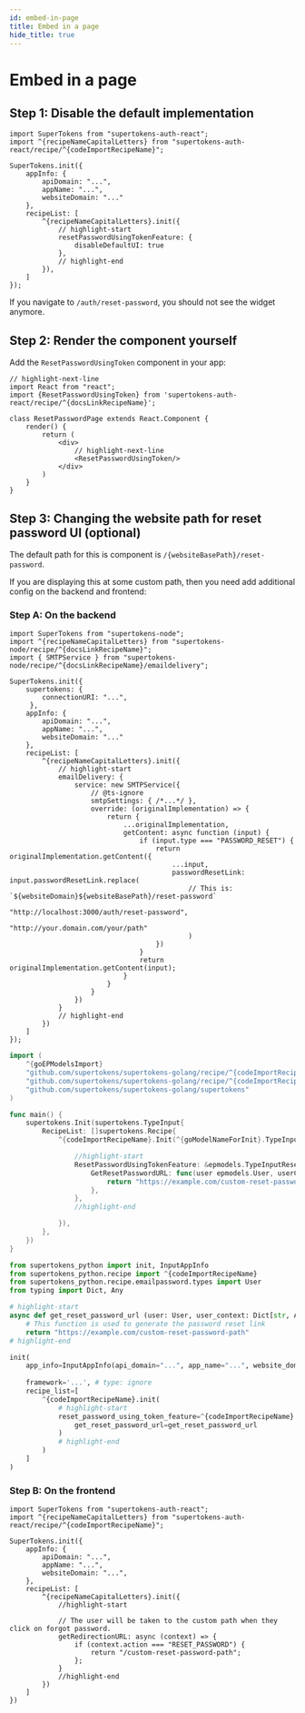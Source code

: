 ```yaml
---
id: embed-in-page
title: Embed in a page
hide_title: true
---
```


<!-- COPY DOCS -->
<!-- ./thirdpartyemailpassword/common-customizations/reset-password/embed-in-page.mdx -->


# Embed in a page

## Step 1: Disable the default implementation 

<FrontendSDKTabs>
<TabItem value="reactjs">

```tsx
import SuperTokens from "supertokens-auth-react";
import ^{recipeNameCapitalLetters} from "supertokens-auth-react/recipe/^{codeImportRecipeName}";

SuperTokens.init({
    appInfo: {
        apiDomain: "...",
        appName: "...",
        websiteDomain: "..."
    },
    recipeList: [
        ^{recipeNameCapitalLetters}.init({
            // highlight-start
            resetPasswordUsingTokenFeature: {
                disableDefaultUI: true
            },
            // highlight-end
        }),
    ]
});
```
</TabItem>
</FrontendSDKTabs>

If you navigate to `/auth/reset-password`, you should not see the widget anymore.


## Step 2: Render the component yourself 

Add the `ResetPasswordUsingToken` component in your app:

<FrontendSDKTabs>
<TabItem value="reactjs">

```tsx
// highlight-next-line
import React from "react";
import {ResetPasswordUsingToken} from 'supertokens-auth-react/recipe/^{docsLinkRecipeName}';

class ResetPasswordPage extends React.Component {
    render() {
        return (
            <div>
                // highlight-next-line
                <ResetPasswordUsingToken/> 
            </div>
        )
    }
}
```
</TabItem>
</FrontendSDKTabs>

## Step 3: Changing the website path for reset password UI (optional)

The default path for this is component is `/{websiteBasePath}/reset-password`.

If you are displaying this at some custom path, then you need add additional config on the backend and frontend:

### Step A: On the backend

<BackendSDKTabs>
<TabItem value="nodejs">

```tsx
import SuperTokens from "supertokens-node";
import ^{recipeNameCapitalLetters} from "supertokens-node/recipe/^{docsLinkRecipeName}";
import { SMTPService } from "supertokens-node/recipe/^{docsLinkRecipeName}/emaildelivery";

SuperTokens.init({
    supertokens: { 
        connectionURI: "...",
     },
    appInfo: {
        apiDomain: "...",
        appName: "...",
        websiteDomain: "..."
    },
    recipeList: [
        ^{recipeNameCapitalLetters}.init({
            // highlight-start
            emailDelivery: {
                service: new SMTPService({
                    // @ts-ignore
                    smtpSettings: { /*...*/ },
                    override: (originalImplementation) => {
                        return {
                            ...originalImplementation,
                            getContent: async function (input) {
                                if (input.type === "PASSWORD_RESET") {
                                    return originalImplementation.getContent({
                                        ...input,
                                        passwordResetLink: input.passwordResetLink.replace(
                                            // This is: `${websiteDomain}${websiteBasePath}/reset-password`
                                            "http://localhost:3000/auth/reset-password",
                                            "http://your.domain.com/your/path"
                                            )
                                    })
                                }
                                return originalImplementation.getContent(input);
                            }
                        }
                    }
                })
            }
            // highlight-end
        })
    ]
});
```
</TabItem>
<TabItem value="go">

```go
import (
	^{goEPModelsImport}
	"github.com/supertokens/supertokens-golang/recipe/^{codeImportRecipeName}"
	"github.com/supertokens/supertokens-golang/recipe/^{codeImportRecipeName}/^{goModelName}"
	"github.com/supertokens/supertokens-golang/supertokens"
)

func main() {
	supertokens.Init(supertokens.TypeInput{
		RecipeList: []supertokens.Recipe{
			^{codeImportRecipeName}.Init(^{goModelNameForInit}.TypeInput{

				//highlight-start
				ResetPasswordUsingTokenFeature: &epmodels.TypeInputResetPasswordUsingTokenFeature{
					GetResetPasswordURL: func(user epmodels.User, userContext supertokens.UserContext) (string, error) {
						return "https://example.com/custom-reset-password-path", nil
					},
				},
				//highlight-end

			}),
		},
	})
}
```
</TabItem>
<TabItem value="python">

```python
from supertokens_python import init, InputAppInfo
from supertokens_python.recipe import ^{codeImportRecipeName}
from supertokens_python.recipe.emailpassword.types import User
from typing import Dict, Any

# highlight-start
async def get_reset_password_url (user: User, user_context: Dict[str, Any]):
    # This function is used to generate the password reset link
    return "https://example.com/custom-reset-password-path"
# highlight-end

init(
    app_info=InputAppInfo(api_domain="...", app_name="...", website_domain="..."),
    
    framework='...', # type: ignore
    recipe_list=[
        ^{codeImportRecipeName}.init(
            # highlight-start
            reset_password_using_token_feature=^{codeImportRecipeName}.InputResetPasswordUsingTokenFeature(
                get_reset_password_url=get_reset_password_url
            )
            # highlight-end
        )
    ]
)
```

</TabItem>
</BackendSDKTabs>

### Step B: On the frontend

<FrontendSDKTabs>
<TabItem value="reactjs">

```tsx
import SuperTokens from "supertokens-auth-react";
import ^{recipeNameCapitalLetters} from "supertokens-auth-react/recipe/^{codeImportRecipeName}";

SuperTokens.init({
    appInfo: {
        apiDomain: "...",
        appName: "...",
        websiteDomain: "...",
    },
    recipeList: [
        ^{recipeNameCapitalLetters}.init({
            //highlight-start

            // The user will be taken to the custom path when they click on forgot password.
            getRedirectionURL: async (context) => {
                if (context.action === "RESET_PASSWORD") {
                    return "/custom-reset-password-path";
                };
            }
            //highlight-end
        })
    ]
})
```
</TabItem>
</FrontendSDKTabs>
